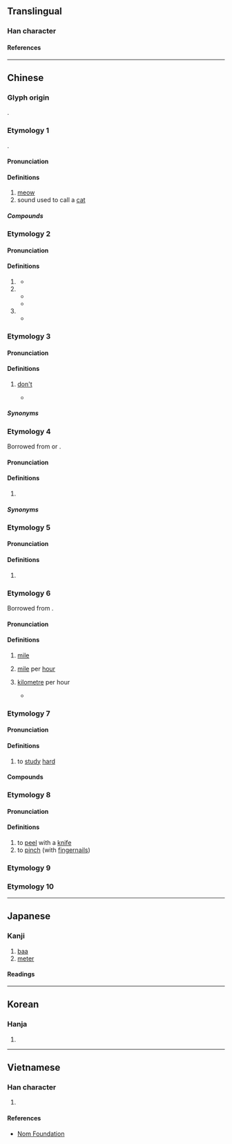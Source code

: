 {{character info/new}}
==Translingual==

===Han character===
{{Han char|rn=30|rad=口|as=06|sn=9|four=69094|canj=RFD|ids=⿰口米}}

====References====
{{Han ref|kx=0186.140|dkj=03541|dj=0405.350|hdz=10622.070|uh=54AA}}

----

==Chinese==

===Glyph origin===
{{Han compound|口|米|ls=psc|c1=s|c2=p|t1=mouth; speech}}.

===Etymology 1===
{{zh-forms}}
{{onomatopoeic|zh}}.

====Pronunciation====
{{zh-pron
|m=mī
|c=mai1
|mn=bî
|mn-t=bhi5
|cat=n
}}

====Definitions====
{{zh-hanzi}}

# [[meow]]
# sound used to call a [[cat]]

=====Compounds=====
{{zh-der|咪咪|唵嘛呢叭咪吽}}

===Etymology 2===
{{rfe|zh|all contraction of 唔係 (m4 hai6)?}}

====Pronunciation====
{{zh-pron
|c=mai6
|cat=adv
}}

====Definitions====
{{zh-hanzi}} {{tlb|zh|Cantonese}}

# {{n-g|When used with {{zh-l|囉|tr=lo<sup>1</sup>}} at the end of a phrase, used to spell out something obvious.}} {{attn|zh|may need clarification}}
#* {{zh-x|本 書 咪{mai6} 已經 還 返 畀 你 囉。|I've already given the book back to you, haven't I?|C}}
# {{n-g|When used with {{zh-l|囉|tr=lo<sup>1</sup>}} or rising intonation at the end of a phrase, used to connect a condition to a result or suggestion.}}
#* {{zh-x|你 想 睇戲 咪{mai6} 買 飛 囉。|If you want to watch a movie, '''then''' buy your tickets.|C}}
#* {{zh-x|你 食 埋 咁 多 煎炸 嘢 咪{mai6} 好 熱氣？|If you're eating so much fried stuff, won't you build up a lot of internal heat?|C}}
# {{n-g|Used as the negative of {{zh-l|係|tr=hai<sup>6</sup>}} when asking a question.}}
#* {{zh-x|佢哋 係 咪{mai6} 返 嗮 屋企{kei5-2} 喇？|Did they all go home?|C}}

===Etymology 3===

====Pronunciation====
{{zh-pron
|c=mai5
|cat=v
}}

====Definitions====
{{zh-hanzi}} {{tlb|zh|Cantonese}}

# {{lb|zh|imperative}} [[don't]]
#* {{zh-x|咪{mai5} 咁 多事 啦！|'''Don't''' be so nosy!|C}}

=====Synonyms=====
{{zh-dial|別}}

===Etymology 4===
Borrowed from {{bor|yue|en|microphone|'''mi'''crophone}} or {{m|en|mic}}.

====Pronunciation====
{{zh-pron
|c=mai1
|h=gd=mai1
|cat=v
}}

====Definitions====
{{zh-hanzi}} {{tlb|zh|Cantonese|Hakka}}

# {{zh-short|咪高峰|[[microphone]]}} {{zh-mw|支}}

=====Synonyms=====
{{zh-dial|傳聲器}}

===Etymology 5===

====Pronunciation====
{{zh-pron
|m=mǐ
|c=mai5
}}

====Definitions====
{{zh-hanzi}}

# {{zh-only|咪唑|imidazole}}

===Etymology 6===
Borrowed from {{bor|yue|en|mile}}.

====Pronunciation====
{{zh-pron
|c=mai1
|cat=n
}}

====Definitions====
{{zh-hanzi}} {{tlb|zh|Cantonese}}

# [[mile]]
# {{lb|zh|informal}} [[mile]] per [[hour]]
# {{lb|zh|informal}} [[kilometre]] per hour
#* {{zh-x|呢{nei1}度 行 六十 咪 㗎 咋{zaa3} 喎{wo3}。|You should only be driving at 60 '''km/h'''.|C}}

{{attn|zh|咪錶 derived from this?}}

===Etymology 7===
{{zh-forms|alt=冞}}
{{rfe|zh}}

====Pronunciation====
{{zh-pron
|c=mai1
|cat=n
}}

====Definitions====
{{zh-hanzi}} {{tlb|zh|Cantonese}}

# to [[study]] [[hard]]

====Compounds====
{{zh-der|咪家|咪書}}

===Etymology 8===
{{zh-forms|alt=劘}}

====Pronunciation====
{{zh-pron
|c=mai1
|cat=n
}}

====Definitions====
{{zh-hanzi}} {{tlb|zh|Cantonese}}

# to [[peel]] with a [[knife]]
# to [[pinch]] (with [[fingernail]]s)

===Etymology 9===
{{zh-see|米|v|metre}}

===Etymology 10===
{{zh-see|咩|v|the call of a sheep}}

----

==Japanese==

===Kanji===
{{ja-kanji|rs=口06}}

# [[baa]] {{gl|[[bleat]]ing of a [[sheep]]}}
# [[meter]]

====Readings====
{{ja-readings
|goon=み
|kanon=び
|kun=メートル-
}}

----

==Korean==

===Hanja===
{{ko-hanja|hangeul=미|rv=mi|mr=mi}}

# {{defn|lang=ko|sort=口06}}

----

==Vietnamese==

===Han character===
{{vi-hantu|[[mễ]]|rs=口06}}

# {{defn|lang=vi|sort=口06}}

====References====
* [http://nomfoundation.org/common/nom_details.php?codepoint=54aa&img=1 Nom Foundation]